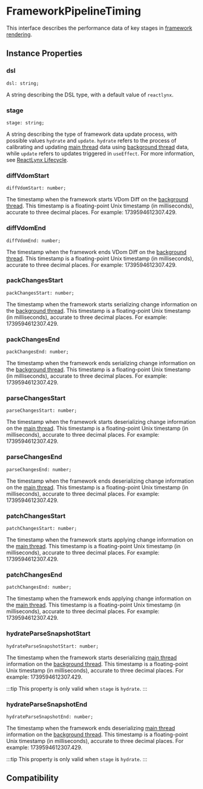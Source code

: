 
# FrameworkPipelineTiming

This interface describes the performance data of key stages in [framework rendering](/guide/spec#framework-rendering).

## Instance Properties

### dsl

```tsx
dsl: string;
```

A string describing the DSL type, with a default value of `reactlynx`.

### stage

```tsx
stage: string;
```

A string describing the type of framework data update process, with possible values `hydrate` and `update`. `hydrate` refers to the process of calibrating and updating [main thread](/guide/spec.html#main-thread-or-lynx-main-thread) data using [background thread](/guide/spec.html#background-thread-aka-off-main-thread) data, while `update` refers to updates triggered in `useEffect`. For more information, see [ReactLynx Lifecycle](/react/lifecycle).

### diffVdomStart

```tsx
diffVdomStart: number;
```

The timestamp when the framework starts VDom Diff on the [background thread](/guide/spec.html#background-thread-aka-off-main-thread). This timestamp is a floating-point Unix timestamp (in milliseconds), accurate to three decimal places. For example: 1739594612307.429.

### diffVdomEnd

```tsx
diffVdomEnd: number;
```

The timestamp when the framework ends VDom Diff on the [background thread](/guide/spec.html#background-thread-aka-off-main-thread). This timestamp is a floating-point Unix timestamp (in milliseconds), accurate to three decimal places. For example: 1739594612307.429.

### packChangesStart

```tsx
packChangesStart: number;
```

The timestamp when the framework starts serializing change information on the [background thread](/guide/spec.html#background-thread-aka-off-main-thread). This timestamp is a floating-point Unix timestamp (in milliseconds), accurate to three decimal places. For example: 1739594612307.429.

### packChangesEnd

```tsx
packChangesEnd: number;
```

The timestamp when the framework ends serializing change information on the [background thread](/guide/spec.html#background-thread-aka-off-main-thread). This timestamp is a floating-point Unix timestamp (in milliseconds), accurate to three decimal places. For example: 1739594612307.429.

### parseChangesStart

```tsx
parseChangesStart: number;
```

The timestamp when the framework starts deserializing change information on the [main thread](/guide/spec.html#main-thread-or-lynx-main-thread). This timestamp is a floating-point Unix timestamp (in milliseconds), accurate to three decimal places. For example: 1739594612307.429.

### parseChangesEnd

```tsx
parseChangesEnd: number;
```

The timestamp when the framework ends deserializing change information on the [main thread](/guide/spec.html#main-thread-or-lynx-main-thread). This timestamp is a floating-point Unix timestamp (in milliseconds), accurate to three decimal places. For example: 1739594612307.429.

### patchChangesStart

```tsx
patchChangesStart: number;
```

The timestamp when the framework starts applying change information on the [main thread](/guide/spec.html#main-thread-or-lynx-main-thread). This timestamp is a floating-point Unix timestamp (in milliseconds), accurate to three decimal places. For example: 1739594612307.429.

### patchChangesEnd

```tsx
patchChangesEnd: number;
```

The timestamp when the framework ends applying change information on the [main thread](/guide/spec.html#main-thread-or-lynx-main-thread). This timestamp is a floating-point Unix timestamp (in milliseconds), accurate to three decimal places. For example: 1739594612307.429.

### hydrateParseSnapshotStart

```tsx
hydrateParseSnapshotStart: number;
```

The timestamp when the framework starts deserializing [main thread](/guide/spec.html#main-thread-or-lynx-main-thread) information on the [background thread](/guide/spec.html#background-thread-aka-off-main-thread). This timestamp is a floating-point Unix timestamp (in milliseconds), accurate to three decimal places. For example: 1739594612307.429.

:::tip
This property is only valid when `stage` is `hydrate`.
:::

### hydrateParseSnapshotEnd

```tsx
hydrateParseSnapshotEnd: number;
```

The timestamp when the framework ends deserializing [main thread](/guide/spec.html#main-thread-or-lynx-main-thread) information on the [background thread](/guide/spec.html#background-thread-aka-off-main-thread). This timestamp is a floating-point Unix timestamp (in milliseconds), accurate to three decimal places. For example: 1739594612307.429.

:::tip
This property is only valid when `stage` is `hydrate`.
:::

## Compatibility


<LegacyCompatTable metadata="lynx-api/performance-api/framework-pipeline-timing" />
